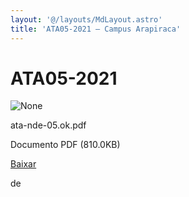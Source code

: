 ```yaml
---
layout: '@/layouts/MdLayout.astro'
title: 'ATA05-2021 — Campus Arapiraca'
---
```




ATA05-2021
==========










<Image src="https://arapiraca.ufal.br/graduacao/ciencia-da-computacao/documentos/atas-do-colegiado-e-nde/nde/ata-nde-05-ok.pdf/%2b%2bplone%2b%2bufalprofile/imgs/file-icon.png" alt="None" inferSize />

 ata-nde-05.ok.pdf  

 Documento PDF
 (810.0KB)
 

[Baixar](%40%40download/file/ata-nde-05.ok.pdf)























 de 












